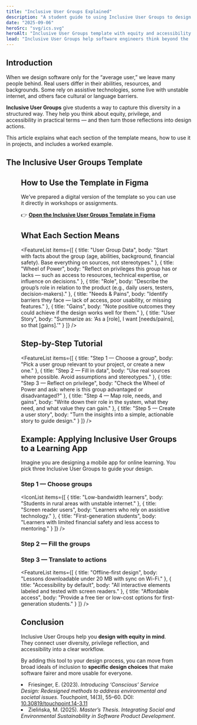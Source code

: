 ```yaml
---
title: "Inclusive User Groups Explained"
description: "A student guide to using Inclusive User Groups to design software with equity and accessibility in mind."
date: "2025-09-06"
heroSrc: "svg/ics.svg"
heroAlt: "Inclusive User Groups template with equity and accessibility layers"
lead: "Inclusive User Groups help software engineers think beyond the 'average user.' They structure diversity into design, making equity and accessibility part of the workflow from the very beginning."
---
```


## Introduction

When we design software only for the “average user,” we leave many people behind. Real users differ in their abilities, resources, and backgrounds. Some rely on assistive technologies, some live with unstable internet, and others face cultural or language barriers.

**Inclusive User Groups** give students a way to capture this diversity in a structured way. They help you think about equity, privilege, and accessibility in practical terms — and then turn those reflections into design actions.

This article explains what each section of the template means, how to use it in projects, and includes a worked example.


## The Inclusive User Groups Template

<Figure
    src="/images/inclusive-groups-template.png"
    alt="Inclusive User Groups template with data, privilege wheel, roles, needs, and gains"
    caption="The template combines user data, privilege reflection, and design opportunities into one tool."
/>


## How to Use the Template in Figma

We’ve prepared a digital version of the template so you can use it directly in workshops or assignments.

👉 **[Open the Inclusive User Groups Template in Figma](https://www.figma.com/board/2QoAObV11f4UBBBT2SFyFo/Software-5.0-Toolkit?node-id=403-486&t=1S0sULGPJRJjklZt-1)**


## What Each Section Means

<FeatureList
    items={[
        { title: "User Group Data", body: "Start with facts about the group (age, abilities, background, financial safety). Base everything on sources, not stereotypes." },
        { title: "Wheel of Power", body: "Reflect on privileges this group has or lacks — such as access to resources, technical expertise, or influence on decisions." },
        { title: "Role", body: "Describe the group’s role in relation to the product (e.g., daily users, testers, decision-makers)." },
        { title: "Needs & Pains", body: "Identify barriers they face — lack of access, poor usability, or missing features." },
        { title: "Gains", body: "Note positive outcomes they could achieve if the design works well for them." },
        { title: "User Story", body: "Summarize as: ‘As a [role], I want [needs/pains], so that [gains].’" }
    ]}
/>

## Step-by-Step Tutorial

<FeatureList
    items={[
        { title: "Step 1 — Choose a group", body: "Pick a user group relevant to your project, or create a new one." },
        { title: "Step 2 — Fill in data", body: "Use real sources where possible. Avoid assumptions and stereotypes." },
        { title: "Step 3 — Reflect on privilege", body: "Check the Wheel of Power and ask: where is this group advantaged or disadvantaged?" },
        { title: "Step 4 — Map role, needs, and gains", body: "Write down their role in the system, what they need, and what value they can gain." },
        { title: "Step 5 — Create a user story", body: "Turn the insights into a simple, actionable story to guide design." }
    ]}
/>


## Example: Applying Inclusive User Groups to a Learning App

Imagine you are designing a mobile app for online learning. You pick three Inclusive User Groups to guide your design.

### Step 1 — Choose groups

<IconList
    items={[
        { title: "Low-bandwidth learners", body: "Students in rural areas with unstable internet." },
        { title: "Screen reader users", body: "Learners who rely on assistive technology." },
        { title: "First-generation students", body: "Learners with limited financial safety and less access to mentoring." }
    ]}
/>

### Step 2 — Fill the groups

<Table
    headers={["Group", "Needs", "Barriers", "Gains", "User Story"]}
    rows={[
        [
            "Low-bandwidth learners",
            "Efficient streaming, offline access.",
            "High data use, app crashes on weak signals.",
            "Affordable learning even with limited internet.",
            "As a learner with poor internet, I want offline access so I can keep up with classes."
        ],
        [
            "Screen reader users",
            "Accessible labels, text alternatives.",
            "Unlabeled buttons, inaccessible math articles.",
            "Equal access to articles and tasks.",
            "As a blind learner, I want clear screen reader labels so I can navigate lessons independently."
        ],
        [
            "First-generation students",
            "Clear guidance, affordable resources.",
            "Complex instructions, high costs.",
            "Confidence and progress without hidden obstacles.",
            "As a first-generation student, I want simple, affordable access so I can complete my studies successfully."
        ]
    ]}
/>

### Step 3 — Translate to actions

<FeatureList
    items={[
        { title: "Offline-first design", body: "Lessons downloadable under 20 MB with sync on Wi-Fi." },
        { title: "Accessibility by default", body: "All interactive elements labeled and tested with screen readers." },
        { title: "Affordable access", body: "Provide a free tier or low-cost options for first-generation students." }
    ]}
/>

## Conclusion

Inclusive User Groups help you **design with equity in mind**. They connect user diversity, privilege reflection, and accessibility into a clear workflow.

By adding this tool to your design process, you can move from broad ideals of inclusion to **specific design choices** that make software fairer and more usable for everyone.


<References>
    <li>
        Friesinger, E. (2023). <em>Introducing ‘Conscious’ Service Design: Redesigned methods to address environmental and societal issues</em>. Touchpoint, 14(3), 55–60. DOI: <a href="https://doi.org/10.30819/touchpoint.14-3.11">10.30819/touchpoint.14-3.11</a>
    </li>
    <li>
        Zielińska, M. (2025). <em>Master’s Thesis. Integrating Social and Environmental Sustainability in Software Product Development</em>.
    </li>
</References>
